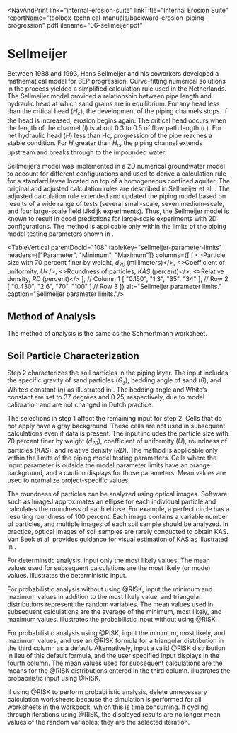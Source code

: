 
<NavAndPrint 
  link="internal-erosion-suite" 
  linkTitle="Internal Erosion Suite" 
  reportName="toolbox-technical-manuals/backward-erosion-piping-progression" 
  pdfFilename="06-sellmeijer.pdf"
></NavAndPrint>

# Sellmeijer

Between 1988 and 1993, Hans Sellmeijer and his coworkers developed a mathematical model for BEP progression. Curve-fitting numerical solutions in the
process yielded a simplified calculation rule used in the Netherlands. The Sellmeijer model provided a relationship between pipe length and hydraulic
head at which sand grains are in equilibrium. For any head less than the critical head (_H<sub>c</sub>_), the development of the piping channels stops.
If the head is increased, erosion begins again. The critical head occurs when the length of the channel (_l_) is about 0.3 to 0.5 of flow path length
(_L_). For net hydraulic head (_H_) less than Hc, progression of the pipe reaches a stable condition. For _H_ greater than _H<sub>c</sub>_, the piping
channel extends upstream and breaks through to the impounded water.

Sellmeijer’s model was implemented in a 2D numerical groundwater model to account for different configurations and used to derive a calculation rule for
a standard levee located on top of a homogeneous confined aquifer. The original and adjusted calculation rules are described in Sellmeijer et
al. <Citation citationKey="Sellmeijer2011" bibFile="/bibliographies/108-bib.json"/>. The adjusted calculation rule extended and updated the piping model
based on results of a wide range of tests (several small-scale, seven medium-scale, and four large-scale field IJkdijk experiments). Thus, the Sellmeijer
model is known to result in good predictions for large-scale experiments with 2D configurations. The method is applicable only within the limits of the
piping model testing parameters shown in <TableReference parentDocId="108" tableKey="sellmeijer-parameter-limits"/>.

<TableVertical
parentDocId="108"
tableKey="sellmeijer-parameter-limits"
headers={["Parameter", "Minimum", "Maximum"]}
columns={[
  [
  <>Particle size with 70 percent finer by weight, <i>d<sub>70</sub></i> (millimeters)</>, <>Coefficient of uniformity, <i>U</i></>,
  <>Roundness of particles, <i>KAS</i> (percent)</>, <>Relative density, <i>RD</i> (percent)</>
], // Column 1
  [
  "0.150", "1.3", "35", "34"
], // Row 2
  [
  "0.430", "2.6", "70", "100"
] // Row 3
]}
alt="Sellmeijer parameter limits."
caption="Sellmeijer parameter limits."/>

## Method of Analysis

The method of analysis is the same as the Schmertmann worksheet.

## Soil Particle Characterization

Step 2 characterizes the soil particles in the piping layer. The input includes the specific gravity of sand particles (_G<sub>s</sub>_), bedding angle of
sand (_θ_), and White’s constant (_η_) as illustrated in <FigReference parentDocId="108" figKey="sellmeijer-discrete-input"/>. The bedding angle and White’s
constant are set to 37 degrees and 0.25, respectively, due to model calibration and are not changed in Dutch practice.

<Figure 
parentDocId="108" 
figKey="sellmeijer-discrete-input" 
src="figures/toolbox-technical-manuals/backward-erosion-piping-progression/figure35.png" 
alt="Step 2 of Sellmeijer worksheet: Discrete input." 
caption="Step 2 of Sellmeijer worksheet: Discrete input."></Figure>

The selections in step 1 affect the remaining input for step 2. Cells that do not apply have a gray background. These cells are not used in subsequent
calculations even if data is present. The input includes the particle size with 70 percent finer by weight (_d<sub>70</sub>_), coefficient of uniformity (_U_),
roundness of particles (_KAS_), and relative density (_RD_). The method is applicable only within the limits of the piping model testing parameters. Cells
where the input parameter is outside the model parameter limits have an orange background, and a caution displays for those parameters. Mean values are used
to normalize project-specific values.

The roundness of particles can be analyzed using optical images. Software such as ImageJ approximates an ellipse for each individual particle and calculates
the roundness of each ellipse. For example, a perfect circle has a resulting roundness of 100 percent. Each image contains a variable number of particles,
and multiple images of each soil sample should be analyzed. In practice, optical images of soil samples are rarely conducted to obtain KAS. Van Beek et
al. <Citation citationKey="vanBeek2009" bibFile="/bibliographies/108-bib.json"/> provides guidance for visual estimation of KAS as illustrated
in <FigReference parentDocId="108" figKey="sellmeijer-KAS-estimate"/>.

<Figure 
parentDocId="108" 
figKey="sellmeijer-KAS-estimate" 
src="figures/toolbox-technical-manuals/backward-erosion-piping-progression/figure36.png" 
alt="Step 2 of Sellmeijer worksheet: Visual estimate of KAS." 
caption="Step 2 of Sellmeijer worksheet: Visual estimate of KAS."></Figure>

For determinstic analysis, input only the most likely values. The mean values used for subsequent calculations are the most likely (or mode)
values. <FigReference parentDocId="108" figKey="sellmeijer-deterministic-input"/> illustrates the deterministic input.

<Figure 
parentDocId="108" 
figKey="sellmeijer-deterministic-input" 
src="figures/toolbox-technical-manuals/backward-erosion-piping-progression/figure37.png" 
alt="Step 2 of Sellmeijer worksheet: Deterministic input." 
caption="Step 2 of Sellmeijer worksheet: Deterministic input."></Figure>

For probabilistic analysis without using @RISK, input the minimum and maximum values in addition to the most likely value, and triangular distributions represent
the random variables. The mean values used in subsequent calculations are the average of the minimum, most likely, and maximum
values. <FigReference parentDocId="108" figKey="sellmeijer-probabilistic-input-no-risk"/> illustrates the probabilistic input without using @RISK.

<Figure 
parentDocId="108" 
figKey="sellmeijer-probabilistic-input-no-risk" 
src="figures/toolbox-technical-manuals/backward-erosion-piping-progression/figure38.png" 
alt="Step 2 of Sellmeijer worksheet: Probabilistic input without using @RISK." 
caption="Step 2 of Sellmeijer worksheet: Probabilistic input without using @RISK."></Figure>

For probabilistic analysis using @RISK, input the minimum, most likely, and maximum values, and use an @RISK formula for a triangular distribution in the
third column as a default. Alternatively, input a valid @RISK distribution in lieu of this default formula, and the user specified input displays in the
fourth column. The mean values used for subsequent calculations are the means for the @RISK distributions entered in the third
column. <FigReference parentDocId="108" figKey="sellmeijer-probabilistic-input-risk"/> illustrates the probabilistic input using @RISK.

<Figure 
parentDocId="108" 
figKey="sellmeijer-probabilistic-input-risk" 
src="figures/toolbox-technical-manuals/backward-erosion-piping-progression/figure39.png" 
alt="Step 2 of Sellmeijer worksheet: Probabilistic input using @RISK." 
caption="Step 2 of Sellmeijer worksheet: Probabilistic input using @RISK."></Figure>

If using @RISK to perform probabilistic analysis, delete unnecessary calculation worksheets because the simulation is performed for all worksheets in the workbook,
which this is time consuming. If cycling through iterations using @RISK, the displayed results are no longer mean values of the random variables; they are the
selected iteration.

<CitationFootnote />

